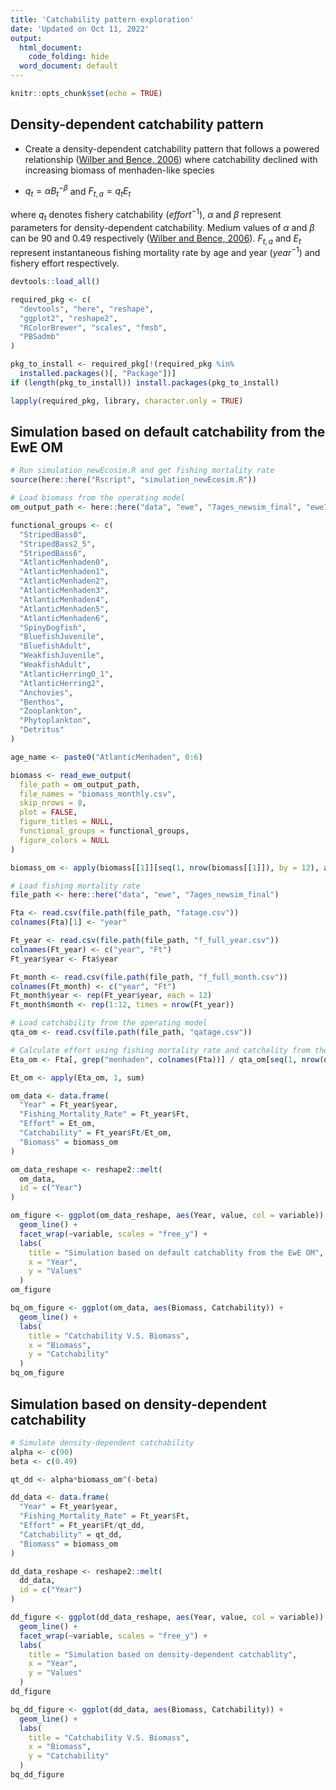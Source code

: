 ```yaml
---
title: 'Catchability pattern exploration'
date: 'Updated on Oct 11, 2022'
output:
  html_document: 
    code_folding: hide
  word_document: default
---
```


```r
knitr::opts_chunk$set(echo = TRUE)
```

## Density-dependent catchability pattern

- Create a density-dependent catchability pattern that follows a powered relationship ([Wilber and Bence, 2006](https://doi.org/10.1139/f06-111)) where catchability declined with increasing biomass of menhaden-like species

- $q_t = \alpha B_t^{-\beta}$ and $F_{t, a} = q_t E_t$

where $q_t$ denotes fishery catchability ($effort^{-1}$), $\alpha$ and $\beta$ represent parameters for density-dependent catchability. Medium values of $\alpha$ and $\beta$ can be 90 and 0.49 respectively ([Wilber and Bence, 2006](https://doi.org/10.1139/f06-111)). $F_{t,a}$ and $E_t$ represent instantaneous fishing mortality rate by age and year ($year^{-1}$) and fishery effort respectively.

```r
devtools::load_all()

required_pkg <- c(
  "devtools", "here", "reshape",
  "ggplot2", "reshape2",
  "RColorBrewer", "scales", "fmsb", 
  "PBSadmb"
)

pkg_to_install <- required_pkg[!(required_pkg %in%
  installed.packages()[, "Package"])]
if (length(pkg_to_install)) install.packages(pkg_to_install)

lapply(required_pkg, library, character.only = TRUE)

```

## Simulation based on default catchability from the EwE OM

```r

# Run simulation_newEcosim.R and get fishing mortality rate
source(here::here("Rscript", "simulation_newEcosim.R"))

# Load biomass from the operating model
om_output_path <- here::here("data", "ewe", "7ages_newsim_final", "ewe7ages_ecosim_final", "ecosim_forcing_pdsi_egg_amo1")

functional_groups <- c(
  "StripedBass0",
  "StripedBass2_5",
  "StripedBass6",
  "AtlanticMenhaden0",
  "AtlanticMenhaden1",
  "AtlanticMenhaden2",
  "AtlanticMenhaden3",
  "AtlanticMenhaden4",
  "AtlanticMenhaden5",
  "AtlanticMenhaden6",
  "SpinyDogfish",
  "BluefishJuvenile",
  "BluefishAdult",
  "WeakfishJuvenile",
  "WeakfishAdult",
  "AtlanticHerring0_1",
  "AtlanticHerring2",
  "Anchovies",
  "Benthos",
  "Zooplankton",
  "Phytoplankton",
  "Detritus"
)

age_name <- paste0("AtlanticMenhaden", 0:6)

biomass <- read_ewe_output(
  file_path = om_output_path,
  file_names = "biomass_monthly.csv",
  skip_nrows = 8,
  plot = FALSE,
  figure_titles = NULL,
  functional_groups = functional_groups,
  figure_colors = NULL
)

biomass_om <- apply(biomass[[1]][seq(1, nrow(biomass[[1]]), by = 12), age_name], 1, sum) * 1000000

# Load fishing mortality rate
file_path <- here::here("data", "ewe", "7ages_newsim_final")

Fta <- read.csv(file.path(file_path, "fatage.csv"))
colnames(Fta)[1] <- "year"

Ft_year <- read.csv(file.path(file_path, "f_full_year.csv"))
colnames(Ft_year) <- c("year", "Ft")
Ft_year$year <- Fta$year

Ft_month <- read.csv(file.path(file_path, "f_full_month.csv"))
colnames(Ft_month) <- c("year", "Ft")
Ft_month$year <- rep(Ft_year$year, each = 12)
Ft_month$month <- rep(1:12, times = nrow(Ft_year))

# Load catchability from the operating model 
qta_om <- read.csv(file.path(file_path, "qatage.csv")) 

# Calculate effort using fishing mortality rate and catchality from the operating model
Eta_om <- Fta[, grep("menhaden", colnames(Fta))] / qta_om[seq(1, nrow(qta_om), by = 12), grep("menhaden", colnames(qta_om))]

Et_om <- apply(Eta_om, 1, sum)

om_data <- data.frame(
  "Year" = Ft_year$year,
  "Fishing_Mortality_Rate" = Ft_year$Ft,
  "Effort" = Et_om,
  "Catchability" = Ft_year$Ft/Et_om, 
  "Biomass" = biomass_om
)

om_data_reshape <- reshape2::melt(
  om_data,
  id = c("Year")
)

om_figure <- ggplot(om_data_reshape, aes(Year, value, col = variable)) +             
  geom_line() +
  facet_wrap(~variable, scales = "free_y") +
  labs(
    title = "Simulation based on default catchablity from the EwE OM",
    x = "Year",
    y = "Values"
  ) 
om_figure

bq_om_figure <- ggplot(om_data, aes(Biomass, Catchability)) +             
  geom_line() +
  labs(
    title = "Catchability V.S. Biomass",
    x = "Biomass",
    y = "Catchability"
  ) 
bq_om_figure

```

## Simulation based on density-dependent catchability
```r

# Simulate density-dependent catchability
alpha <- c(90)
beta <- c(0.49)

qt_dd <- alpha*biomass_om^(-beta)

dd_data <- data.frame(
  "Year" = Ft_year$year,
  "Fishing_Mortality_Rate" = Ft_year$Ft,
  "Effort" = Ft_year$Ft/qt_dd,
  "Catchability" = qt_dd, 
  "Biomass" = biomass_om
)

dd_data_reshape <- reshape2::melt(
  dd_data,
  id = c("Year")
)

dd_figure <- ggplot(dd_data_reshape, aes(Year, value, col = variable)) +             
  geom_line() +
  facet_wrap(~variable, scales = "free_y") +
  labs(
    title = "Simulation based on density-dependent catchablity",
    x = "Year",
    y = "Values"
  ) 
dd_figure

bq_dd_figure <- ggplot(dd_data, aes(Biomass, Catchability)) +             
  geom_line() +
  labs(
    title = "Catchability V.S. Biomass",
    x = "Biomass",
    y = "Catchability"
  ) 
bq_dd_figure

```

